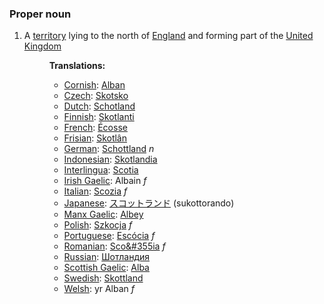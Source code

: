 ===Proper noun===
#A [[territory]] lying to the north of [[England]] and forming part of the [[United Kingdom]]
#:'''Translations:'''
#:*[[Cornish]]: [[Alban]]
#:*[[Czech]]: [[Skotsko]] 
#:*[[Dutch]]: [[Schotland]] 
#:*[[Finnish]]: [[Skotlanti]]
#:*[[French]]:  [[Écosse]]
#:*[[Frisian]]: [[Skotlân]]
#:*[[German]]: [[Schottland]] ''n''
#:*[[Indonesian]]:  [[Skotlandia]]
#:*[[Interlingua]]: [[Scotia]]
#:*[[Irish Gaelic]]: Albain ''f''
#:*[[Italian]]: [[Scozia]] ''f''
#:*[[Japanese]]:  [[スコットランド]] (sukottorando)
#:*[[Manx Gaelic]]: [[Albey]]
#:*[[Polish]]: [[Szkocja]] ''f''
#:*[[Portuguese]]: [[Escócia]] ''f''
#:*[[Romanian]]: [[Sco&#355ia]] ''f''
#:*[[Russian]]: [[Шотландия]]
#:*[[Scottish Gaelic]]: [[Alba]]
#:*[[Swedish]]: [[Skottland]]
#:*[[Welsh]]: yr Alban ''f''